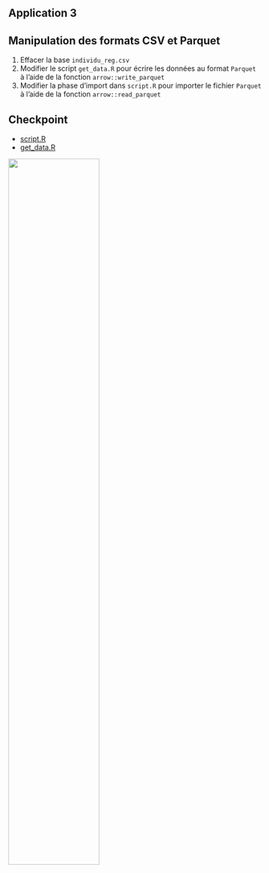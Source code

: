 ## Application 3

:::{.callout-tip collapse="true" icon=false}
## Manipulation des formats CSV et Parquet

::: {.nonincremental}
1. Effacer la base `individu_reg.csv`
2. Modifier le script `get_data.R` pour écrire les données au format `Parquet` à l'aide de la fonction `arrow::write_parquet`
3. Modifier la phase d'import dans `script.R` pour importer le fichier `Parquet` à l'aide de la fonction `arrow::read_parquet`
:::

:::

## Checkpoint

::: {layout=[30,70]}

- [script.R](https://raw.githubusercontent.com/InseeFrLab/formation-bonnes-pratiques-R/main/R/checkpoints/application3/script.R)
- [get_data.R](https://raw.githubusercontent.com/InseeFrLab/formation-bonnes-pratiques-R/main/R/checkpoints/application3/get_data.R)

![](checkpoint.jpg){width=60%}
:::
